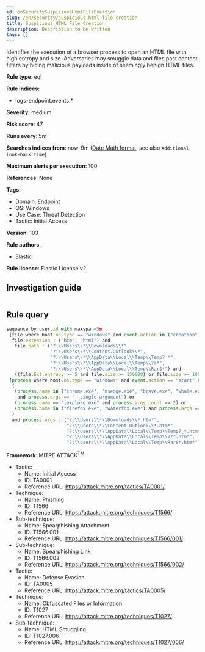 ```yaml
---
id: enSecuritySuspiciousHtmlFileCreation
slug: /en/security/suspicious-html-file-creation
title: Suspicious HTML File Creation
description: Description to be written
tags: []
---
```


<div id="suspicious-html-file-creation"></div>

Identifies the execution of a browser process to open an HTML file with high entropy and size. Adversaries may smuggle data and files past content filters by hiding malicious payloads inside of seemingly benign HTML files.

**Rule type**: eql

**Rule indices**: 

* logs-endpoint.events.*

**Severity**: medium

**Risk score**: 47

**Runs every**: 5m

**Searches indices from**: now-9m ([Date Math format](((ref))/common-options.html#date-math), see also <DocLink id="enSecurityRulesUiCreate" section="set-the-rules-schedule">`Additional look-back time`</DocLink>)

**Maximum alerts per execution**: 100

**References**: None

**Tags**: 

* Domain: Endpoint
* OS: Windows
* Use Case: Threat Detection
* Tactic: Initial Access

**Version**: 103

**Rule authors**: 

* Elastic

**Rule license**: Elastic License v2

## Investigation guide

```markdown

```

## Rule query

```js
sequence by user.id with maxspan=5m
 [file where host.os.type == "windows" and event.action in ("creation", "rename") and
  file.extension : ("htm", "html") and
   file.path : ("?:\\Users\\*\\Downloads\\*",
                "?:\\Users\\*\\Content.Outlook\\*",
                "?:\\Users\\*\\AppData\\Local\\Temp\\Temp?_*",
                "?:\\Users\\*\\AppData\\Local\\Temp\\7z*",
                "?:\\Users\\*\\AppData\\Local\\Temp\\Rar$*") and
   ((file.Ext.entropy >= 5 and file.size >= 150000) or file.size >= 1000000)]
 [process where host.os.type == "windows" and event.action == "start" and
  (
   (process.name in ("chrome.exe", "msedge.exe", "brave.exe", "whale.exe", "browser.exe", "dragon.exe", "vivaldi.exe", "opera.exe")
    and process.args == "--single-argument") or
   (process.name == "iexplore.exe" and process.args_count == 2) or
   (process.name in ("firefox.exe", "waterfox.exe") and process.args == "-url")
  )
  and process.args : ("?:\\Users\\*\\Downloads\\*.htm*",
                      "?:\\Users\\*\\Content.Outlook\\*.htm*",
                      "?:\\Users\\*\\AppData\\Local\\Temp\\Temp?_*.htm*",
                      "?:\\Users\\*\\AppData\\Local\\Temp\\7z*.htm*",
                      "?:\\Users\\*\\AppData\\Local\\Temp\\Rar$*.htm*")]

```

**Framework**: MITRE ATT&CK<sup>TM</sup>

* Tactic:
    * Name: Initial Access
    * ID: TA0001
    * Reference URL: https://attack.mitre.org/tactics/TA0001/
* Technique:
    * Name: Phishing
    * ID: T1566
    * Reference URL: https://attack.mitre.org/techniques/T1566/
* Sub-technique:
    * Name: Spearphishing Attachment
    * ID: T1566.001
    * Reference URL: https://attack.mitre.org/techniques/T1566/001/
* Sub-technique:
    * Name: Spearphishing Link
    * ID: T1566.002
    * Reference URL: https://attack.mitre.org/techniques/T1566/002/
* Tactic:
    * Name: Defense Evasion
    * ID: TA0005
    * Reference URL: https://attack.mitre.org/tactics/TA0005/
* Technique:
    * Name: Obfuscated Files or Information
    * ID: T1027
    * Reference URL: https://attack.mitre.org/techniques/T1027/
* Sub-technique:
    * Name: HTML Smuggling
    * ID: T1027.006
    * Reference URL: https://attack.mitre.org/techniques/T1027/006/

